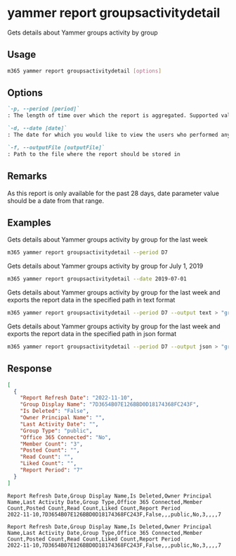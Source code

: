 
# yammer report groupsactivitydetail

Gets details about Yammer groups activity by group

## Usage

```sh
m365 yammer report groupsactivitydetail [options]
```

## Options

```md defintion-list
`-p, --period [period]`
: The length of time over which the report is aggregated. Supported values `D7,D30,D90,D180`

`-d, --date [date]`
: The date for which you would like to view the users who performed any activity. Supported date format is `YYYY-MM-DD`.

`-f, --outputFile [outputFile]`
: Path to the file where the report should be stored in
```

<Global />

## Remarks

As this report is only available for the past 28 days, date parameter value should be a date from that range.

## Examples

Gets details about Yammer groups activity by group for the last week

```sh
m365 yammer report groupsactivitydetail --period D7
```

Gets details about Yammer groups activity by group for July 1, 2019

```sh
m365 yammer report groupsactivitydetail --date 2019-07-01
```

Gets details about Yammer groups activity by group for the last week and exports the report data in the specified path in text format

```sh
m365 yammer report groupsactivitydetail --period D7 --output text > "groupsactivitydetail.txt"
```

Gets details about Yammer groups activity by group for the last week and exports the report data in the specified path in json format

```sh
m365 yammer report groupsactivitydetail --period D7 --output json > "groupsactivitydetail.json"
```

## Response

<Tabs>
  <TabItem value="JSON">

  ```json
  [
    {
      "Report Refresh Date": "2022-11-10",
      "Group Display Name": "7D3654B07E126BBD0D18174368FC243F",
      "Is Deleted": "False",
      "Owner Principal Name": "",
      "Last Activity Date": "",
      "Group Type": "public",
      "Office 365 Connected": "No",
      "Member Count": "3",
      "Posted Count": "",
      "Read Count": "",
      "Liked Count": "",
      "Report Period": "7"
    }
  ]
  ```

  </TabItem>
  <TabItem value="Text">

  ```text
  Report Refresh Date,Group Display Name,Is Deleted,Owner Principal Name,Last Activity Date,Group Type,Office 365 Connected,Member Count,Posted Count,Read Count,Liked Count,Report Period
  2022-11-10,7D3654B07E126BBD0D18174368FC243F,False,,,public,No,3,,,,7
  ```

  </TabItem>
  <TabItem value="CSV">

  ```csv
  Report Refresh Date,Group Display Name,Is Deleted,Owner Principal Name,Last Activity Date,Group Type,Office 365 Connected,Member Count,Posted Count,Read Count,Liked Count,Report Period
  2022-11-10,7D3654B07E126BBD0D18174368FC243F,False,,,public,No,3,,,,7
  ```

  </TabItem>
</Tabs>

